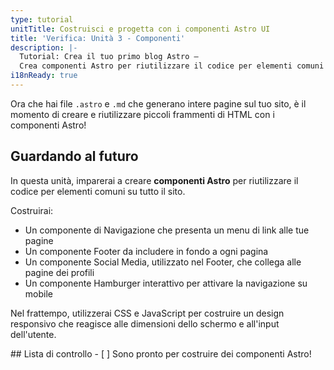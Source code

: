 ```yaml
---
type: tutorial
unitTitle: Costruisci e progetta con i componenti Astro UI
title: 'Verifica: Unità 3 - Componenti'
description: |-
  Tutorial: Crea il tuo primo blog Astro —
  Crea componenti Astro per riutilizzare il codice per elementi comuni su tutto il sito
i18nReady: true
---
```



Ora che hai file `.astro` e `.md` che generano intere pagine sul tuo sito, è il momento di creare e riutilizzare piccoli frammenti di HTML con i componenti Astro!

## Guardando al futuro

In questa unità, imparerai a creare **componenti Astro** per riutilizzare il codice per elementi comuni su tutto il sito.

Costruirai:
- Un componente di Navigazione che presenta un menu di link alle tue pagine
- Un componente Footer da includere in fondo a ogni pagina
- Un componente Social Media, utilizzato nel Footer, che collega alle pagine dei profili
- Un componente Hamburger interattivo per attivare la navigazione su mobile

Nel frattempo, utilizzerai CSS e JavaScript per costruire un design responsivo che reagisce alle dimensioni dello schermo e all'input dell'utente.



<Box icon="check-list">
## Lista di controllo

<Checklist>
- [ ] Sono pronto per costruire dei componenti Astro!
</Checklist>
</Box>
